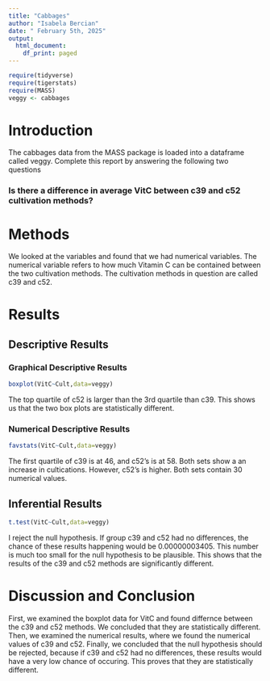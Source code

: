 ```yaml
---
title: "Cabbages"
author: "Isabela Bercian"
date: " February 5th, 2025"
output:
  html_document:
    df_print: paged
---
```


```r
require(tidyverse)
require(tigerstats)
require(MASS)
veggy <- cabbages
```

# Introduction

<!--In this section you explain what you are trying to show.  Where did the data come from?  What is the research or other question you are trying to answer?!-->

 The cabbages data from the MASS package is loaded into a dataframe called veggy. Complete this report by answering the following two questions  
 
### Is there a difference in average VitC between c39 and c52 cultivation methods?  



# Methods

<!--Decide on your methods:  use "variable analysis" or other appropriate descriptors.  Make sure to choose at least one graphical method and at least one numerical method.!-->

We looked at the variables and found that we had numerical variables. The numerical variable refers to how much Vitamin C can be contained between the two cultivation methods. The cultivation methods in question are called c39 and c52.

# Results

<!--Divide this section into two sub-sections:  One for your descriptive  results and one for your inferential results.!-->



## Descriptive Results

### Graphical Descriptive Results

<!--Graphical results here.  Make sure to show your code.  Provide appropriate labels for axes, giving units if possible, and provide a good title for the graph, too.  Use the graphical results to describe the patterns if any that exist in the data as focused toward the research question!-->

```r
boxplot(VitC~Cult,data=veggy)
```

The top quartile of c52 is larger than the 3rd quartile than c39. This shows us that the two box plots are statistically different. 

### Numerical Descriptive Results

<!--Numerical results go here. Use the numerical results to describe the patterns if any that exist in the data as focused toward the research question!-->

```r
favstats(VitC~Cult,data=veggy)
```

The first quartile of c39 is at 46, and c52's is at 58. Both sets show a an increase in cultications. However, c52's is higher. Both sets contain 30 numerical values. 

## Inferential Results

<!--State hypothesis clearly.  Make sure your discussion of the inferential test covers all the aspects that the test output produces, such as test statistic, p-value etc.  Make a decision about the null hypothesis, explain the assumptions on which the selected test/procedure was based, and why the chosen procedure satisfys the assumptions and is appropriate to answer the research question!-->

```r
t.test(VitC~Cult,data=veggy)
```

I reject the null hypothesis. If group c39 and c52 had no differences, the chance of these results happening would be 0.00000003405. This number is much too small for the null hypothesis to be plausible. This shows that the results of the c39 and c52 methods are significantly different. 

# Discussion and Conclusion

First, we examined the boxplot data for VitC and found differnce between the c39 and c52 methods. We concluded that they are statistically different. Then, we examined the numerical results, where we found the numerical values of c39 and c52. Finally, we concluded that the null hypothesis should be rejected, because if c39 and c52 had no differences, these results would have a very low chance of occuring. This proves that they are statistically different. 

<!--Discussion and conclusion here.  If you found a relationship be sure to consider whether the relationship occurs because one of the variavbles causes the other, or whether they perhasps are related for some other reason.  Watch the chapter 6 videos from the GeorgeTown videos collection.!-->

